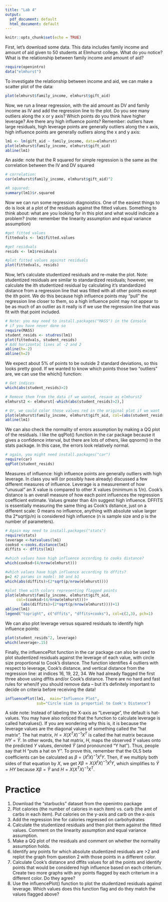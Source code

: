 ```yaml
---
title: "Lab 4"
output:
  pdf_document: default
  html_document: default
---
```


```r
knitr::opts_chunk$set(echo = TRUE)
```

First, let's download some data. This data includes family income and amount of aid given to 50 students at Elmhurst college. What do you notice? What is the relationship between family income and amount of aid?
```r
require(openintro)
data("elmhurst")
```

To investigate the relationship between income and aid, we can make a scatter plot of the data:
```r
plot(elmhurst$family_income, elmhurst$gift_aid)
```

Now, we run a linear regression, with the aid amount as DV and family income as IV and add the regression line to the plot. Do you see many outliers along the x or y axis? Which points do you think have higher leverage? Are there any high influence points? Remember: outliers have large residuals, high leverage points are generally outliers along the x axis, high influence points are generally outliers along the x and y axis:   
```r
lm1 <- lm(gift_aid ~ family_income, data=elmhurst)
plot(elmhurst$family_income, elmhurst$gift_aid)
abline(lm1)
```
    
An aside: note that the R squared for simple regression is the same as the correlation between the IV and DV squared
```r
# correlation:
cor(elmhurst$family_income, elmhurst$gift_aid)^2

#R squared:
summary(lm1)$r.squared
```

Now we can run some regression diagnoistics. One of the easiest things to do is look at a plot of the residuals against the fitted values. Something to think about: what are you looking for in this plot and what would indicate a problem? (note: remember the linearity assumption and equal variance assumption)
```r
#get fitted values
fittedvals <- lm1$fitted.values

#get residuals
resids <- lm1$residuals

#plot fitted values against residuals
plot(fittedvals, resids)
```
  
Now, let's calculate studentized residuals and re-make the plot. Note: studentized residuals are similar to standardized residuals; however, we calculate the ith studentized residual by calculating it's standardized distance from a regression line that was fitted with all other points except the ith point. We do this because high influence points may "pull" the regression line closer to them, so a high influence point may not appear to be as much of an outlier as it really is if we use the regression line that was fit with that point included.   
```r
# Note: you may need to install.packages("MASS") in the Console
# if you have never done so
require(MASS)
student_resids <- studres(lm1)
plot(fittedvals, student_resids)
# Add horizontal lines at -2 and 2
abline(h=-2)
abline(h=2)
```
  
We expect about 5% of points to be outside 2 standard deviations, so this looks pretty good. If we wanted to know which points those two "outliers" are, we can use the which() function:  
```r
# Get indices
which(abs(student_resids)>2)

# Remove them from the data if we wanted, resave as elmhurst2
elmhurst2 <- elmhurst[-which(abs(student_resids)>2),]

# Or, we could color those values red in the original plot if we want
plot(elmhurst$family_income, elmhurst$gift_aid, col=(abs(student_resids)>2)+1)
abline(lm1)
```
   
We can also check the normality of errors assumption by making a QQ plot of the residuals. I like the qqPlot() function in the car package because it gives a confidence interval, but there are lots of others, like qqnorm() in the stats package. In this case, the errors look relatively normal.  
```r
# again, you might need install.packages("car")
require(car)
qqPlot(student_resids)
```
   
Measures of influence: high influence points are generally outliers with high leverage. In class you will (or possibly have already) discussed a few different measures of influence. Leverage is a measurement of how "unusual" an X value is compared to other X values (minimum is 1/n). Cook's distance is an overall measure of how each point influences the regression coefficient estimate. Values greater than 4/n suggest high influence. DFFITS is essentially measuring the same thing as Cook's dstiance, just on a different scale: 0 means no influence, anything with absolute value larger tha 2*sqrt(p/n) is considered high influence (n is sample size and p is the number of parameters).    
```r
# Again may need to install.packages("stats")
require(stats)
leverage <-hatvalues(lm1)
cooksd <-cooks.distance(lm1)
diffits <- dffits(lm1)

#which values have high influence according to cooks distance?
which(cooksd>(4/nrow(elmhurst)))

#which values have high influence according to dffits?
p=2 #2 params in model: b0 and b1
which(abs(diffits)>(2*sqrt(p/nrow(elmhurst))))

#plot them with colors representing flagged points
plot(elmhurst$family_income, elmhurst$gift_aid,
     col=(cooksd>(4/nrow(elmhurst)))+
       (abs(diffits)>(2*sqrt(p/nrow(elmhurst))))+1)
abline(lm1)
legend("topright", c("dffits", "dffits+cooks"), col=c(2,3), pch=1)
```
  
We can also plot leverage versus squared residuals to identify high influence points:  
```r
plot(student_resids^2, leverage)
which(leverage>.15)
```
  
Finally, the influencePlot function in the car package can also be used to plot studentized residuals against the leverage of each value, with circle size proportional to Cook's distance. The function identifies 4 outliers with respect to leverage, Cook's distance, and vertical distance from the regression line: at indices 16, 19, 22, 34. We had already flagged the first three above using dffits and/or Cook's distance. There are no hard and fast rules for when/if you should remove data -- but it's definitely important to decide on criteria before receiving the data!  
```r
influencePlot(lm1,  main="Influence Plot", 
              sub="Circle size is proportial to Cook's Distance")
```
  
A side note: Instead of labeling the X-axis as "Leverage", the default is hat-values. You may have also noticed that the function to calculate leverage is called hatvalues(). If you are wondering why this is, it is because the leverage values are the diagonal values of something called the "hat matrix". The hat matrix, $H=X(X^{T}X)^{-1}X^{T}$ is called the hat matrix because $HY=\hat{Y}$. In other words, the hat matrix, $H$, maps the observed $Y$ values onto the predicted $Y$ values, denoted $\hat{Y}$ (and pronounced "Y hat"). Thus, people say that H "puts a hat on Y".\footnote{Wikipedia contributors. "Projection matrix." Wikipedia, The Free Encyclopedia. Wikipedia, The Free Encyclopedia, 3 Mar. 2019. Web. 12 Mar. 2019.} To prove this, remember that the OLS beta coefficients can be calculated as $\beta = (X^tX)^{-1}X^tY$. Then, if we multiply both sides of that equation by $X$, we get $X\beta = X(X^tX)^{-1}X^tY$, which simplifies to $\hat{Y}=HY$ because $X\beta=\hat{Y}$ and $H=X(X^{T}X)^{-1}X^{T}$.  


\pagebreak
 
# Practice  
1. Download the "starbucks" dataset from the openintro package
2. Plot calories (the number of calories in each item) vs. carb (the amt of carbs in each item). Put calories on the y-axis and carb on the x-axis
3. Add the regression line for calories regressed on carbohydrates
4. Calculate the studentized residuals and then plot them against the fitted values. Comment on the linearity assumption and equal variance assumption.
5. Make a QQ plot of the residuals and comment on whether the normality assumption holds.
6. Identify any points for which absolute studentized residuals are >2 and replot the graph from question 2 with those points in a different color.
7. Calculate Cook's distance and dffits values for all the points and identify points that would be considered high influence based on each criterium. Create two more graphs with any points flagged by each criterium in a different color. Do they agree?
8. Use the influencePlot() function to plot the studentized residuals against leverage. Which values does this function flag and do they match the values flagged above?  


